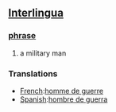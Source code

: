 == [[Interlingua]] ==
=== [[phrase]] ===
# a military man

=== Translations ===
*[[French]]:[[homme de guerre]]
*[[Spanish]]:[[hombre de guerra]]